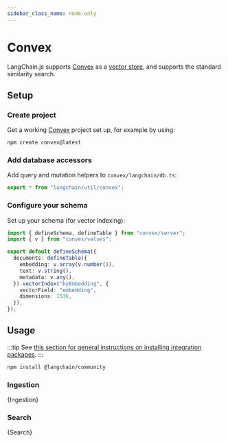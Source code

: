 ```yaml
---
sidebar_class_name: node-only
---
```


# Convex

LangChain.js supports [Convex](https://convex.dev/) as a [vector store](https://docs.convex.dev/vector-search), and supports the standard similarity search.

## Setup

### Create project

Get a working [Convex](https://docs.convex.dev/) project set up, for example by using:

```bash
npm create convex@latest
```

### Add database accessors

Add query and mutation helpers to `convex/langchain/db.ts`:

```ts title="convex/langchain/db.ts"
export * from "langchain/util/convex";
```

### Configure your schema

Set up your schema (for vector indexing):

```ts title="convex/schema.ts"
import { defineSchema, defineTable } from "convex/server";
import { v } from "convex/values";

export default defineSchema({
  documents: defineTable({
    embedding: v.array(v.number()),
    text: v.string(),
    metadata: v.any(),
  }).vectorIndex("byEmbedding", {
    vectorField: "embedding",
    dimensions: 1536,
  }),
});
```

## Usage

:::tip
See [this section for general instructions on installing integration packages](/docs/get_started/installation#installing-integration-packages).
:::

```bash npm2yarn
npm install @langchain/community
```

### Ingestion


<CodeBlock language="typescript" title="convex/myActions.ts">
  {Ingestion}
</CodeBlock>

### Search


<CodeBlock language="typescript" title="convex/myActions.ts">
  {Search}
</CodeBlock>
